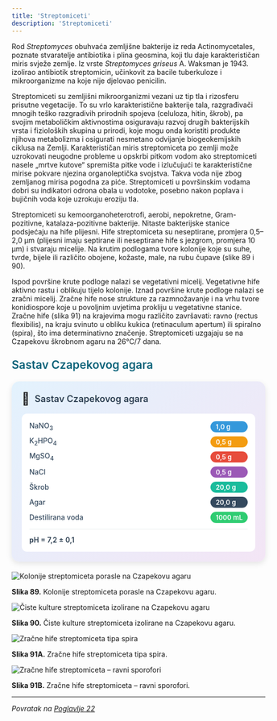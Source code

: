 ```yaml
---
title: 'Streptomiceti'
description: 'Streptomiceti'
---
```



Rod *Streptomyces* obuhvaća zemljišne bakterije iz reda Actinomycetales, poznate stvaratelje antibiotika i plina geosmina, koji tlu daje karakterističan miris svježe zemlje. Iz vrste *Streptomyces griseus* A. Waksman je 1943. izolirao antibiotik streptomicin, učinkovit za bacile tuberkuloze i mikroorganizme na koje nije djelovao penicilin.

Streptomiceti su zemljišni mikroorganizmi vezani uz tip tla i rizosferu prisutne vegetacije. To su vrlo karakteristične bakterije tala, razgrađivači mnogih teško razgradivih prirodnih spojeva (celuloza, hitin, škrob), pa svojim metaboličkim aktivnostima osiguravaju razvoj drugih bakterijskih vrsta i fizioloških skupina u prirodi, koje mogu onda koristiti produkte njihova metabolizma i osigurati nesmetano odvijanje biogeokemijskih ciklusa na Zemlji. Karakterističan miris streptomiceta po zemlji može uzrokovati neugodne probleme u opskrbi pitkom vodom ako streptomiceti nasele „mrtve kutove“ spremišta pitke vode i izlučujući te karakteristične mirise pokvare njezina organoleptička svojstva. Takva voda nije zbog zemljanog mirisa pogodna za piće. Streptomiceti u površinskim vodama dobri su indikatori odrona obala u vodotoke, posebno nakon poplava i bujičnih voda koje uzrokuju eroziju tla.

Streptomiceti su kemoorganoheterotrofi, aerobi, nepokretne, Gram-pozitivne, katalaza-pozitivne bakterije. Nitaste bakterijske stanice podsjećaju na hife plijesni. Hife streptomiceta su neseptirane, promjera 0,5–2,0 μm (plijesni imaju septirane ili neseptirane hife s jezgrom, promjera 10 μm) i stvaraju micelije. Na krutim podlogama tvore kolonije koje su suhe, tvrde, bijele ili različito obojene, kožaste, male, na rubu čupave (slike 89 i 90).

Ispod površine krute podloge nalazi se vegetativni micelij. Vegetativne hife aktivno rastu i oblikuju tijelo kolonije. Iznad površine krute podloge nalazi se zračni micelij. Zračne hife nose strukture za razmnožavanje i na vrhu tvore konidiospore koje u povoljnim uvjetima prokliju u vegetativne stanice. Zračne hife (slika 91) na krajevima mogu različito završavati: ravno (rectus flexibilis), na kraju svinuto u obliku kukica (retinaculum apertum) ili spiralno (spira), što ima determinativno značenje. Streptomiceti uzgajaju se na Czapekovu škrobnom agaru na 26°C/7 dana.

<h3 style="color: #096279; font-size: 1.4rem; font-weight: 600; margin: 1.5rem 0 1rem 0;">Sastav Czapekovog agara</h3>

<div style="max-width: 520px; background: linear-gradient(135deg, #e3f2fd 0%, #f3e5f5 100%); border-radius: 15px; padding: 20px; box-shadow: 0 4px 12px rgba(0,0,0,0.1); margin: 20px auto;">
  <div style="display: flex; align-items: center; margin-bottom: 15px;">
    <span style="font-size: 24px; margin-right: 10px;">🧫</span>
    <h3 style="margin: 0; color: #2c3e50; font-weight: 600; font-size: 18px;">Sastav Czapekovog agara</h3>
  </div>
  <div style="background: white; border-radius: 10px; padding: 15px;">
    <div style="display: grid; grid-template-columns: minmax(0, 1fr) auto; gap: 8px 15px; align-items: center;">
      <span style="font-weight: 500; color: #34495e; font-size: 14px;">NaNO<sub>3</sub></span>
      <span style="background: #3498db; color: white; padding: 3px 10px; border-radius: 15px; font-size: 13px; font-weight: 600;">1,0 g</span>
      <span style="font-weight: 500; color: #34495e; font-size: 14px;">K<sub>2</sub>HPO<sub>4</sub></span>
      <span style="background: #f39c12; color: white; padding: 3px 10px; border-radius: 15px; font-size: 13px; font-weight: 600;">0,5 g</span>
      <span style="font-weight: 500; color: #34495e; font-size: 14px;">MgSO<sub>4</sub></span>
      <span style="background: #e74c3c; color: white; padding: 3px 10px; border-radius: 15px; font-size: 13px; font-weight: 600;">0,5 g</span>
      <span style="font-weight: 500; color: #34495e; font-size: 14px;">NaCl</span>
      <span style="background: #9b59b6; color: white; padding: 3px 10px; border-radius: 15px; font-size: 13px; font-weight: 600;">0,5 g</span>
      <span style="font-weight: 500; color: #34495e; font-size: 14px;">Škrob</span>
      <span style="background: #1abc9c; color: white; padding: 3px 10px; border-radius: 15px; font-size: 13px; font-weight: 600;">20,0 g</span>
      <span style="font-weight: 500; color: #34495e; font-size: 14px;">Agar</span>
      <span style="background: #34495e; color: white; padding: 3px 10px; border-radius: 15px; font-size: 13px; font-weight: 600;">20,0 g</span>
      <span style="font-weight: 500; color: #34495e; font-size: 14px;">Destilirana voda</span>
      <span style="background: #2ecc71; color: white; padding: 3px 10px; border-radius: 15px; font-size: 13px; font-weight: 600;">1000 mL</span>
    </div>
    <div style="margin-top: 12px; padding-top: 12px; border-top: 1px solid #ecf0f1;">
      <span style="font-weight: 600; color: #2c3e50; font-size: 14px;">pH = 7,2 ± 0,1</span>
    </div>
  </div>
</div>

![Kolonije streptomiceta porasle na Czapekovu agaru](/images/slika89.jpg)

**Slika 89.** Kolonije streptomiceta porasle na Czapekovu agaru.

![Čiste kulture streptomiceta izolirane na Czapekovu agaru](/images/slika90.jpg)

**Slika 90.** Čiste kulture streptomiceta izolirane na Czapekovu agaru.

![Zračne hife streptomiceta tipa spira](/images/slika91A.jpg)

**Slika 91A.** Zračne hife streptomiceta tipa spira.

![Zračne hife streptomiceta – ravni sporofori](/images/slika91B.jpg)

**Slika 91B.** Zračne hife streptomiceta – ravni sporofori.

---

*Povratak na [Poglavlje 22](/poglavlje-22)*


